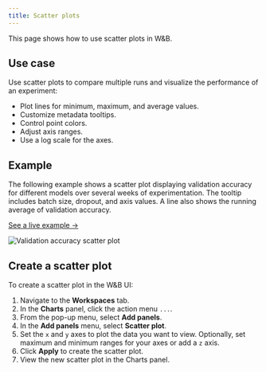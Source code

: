 ```yaml
---
title: Scatter plots
---
```


This page shows how to use scatter plots in W&B.

## Use case 

Use scatter plots to compare multiple runs and visualize the performance of an experiment:

- Plot lines for minimum, maximum, and average values.
- Customize metadata tooltips.
- Control point colors.
- Adjust axis ranges.
- Use a log scale for the axes.

## Example

The following example shows a scatter plot displaying validation accuracy for different models over several weeks of experimentation. The tooltip includes batch size, dropout, and axis values. A line also shows the running average of validation accuracy. 

[See a live example →](https://app.wandb.ai/l2k2/l2k/reports?view=carey%2FScatter%20Plot)

<Frame>
    <img src="/images/general/scatter-plots-1.png" alt="Validation accuracy scatter plot"  />
</Frame>

## Create a scatter plot

To create a scatter plot in the W&B UI:

1. Navigate to the **Workspaces** tab.
2. In the **Charts** panel, click the action menu `...`.
3. From the pop-up menu, select **Add panels**.
4. In the **Add panels** menu, select **Scatter plot**.
5. Set the `x` and `y` axes to plot the data you want to view. Optionally, set maximum and minimum ranges for your axes or add a `z` axis.
6. Click **Apply** to create the scatter plot.
7. View the new scatter plot in the Charts panel.
